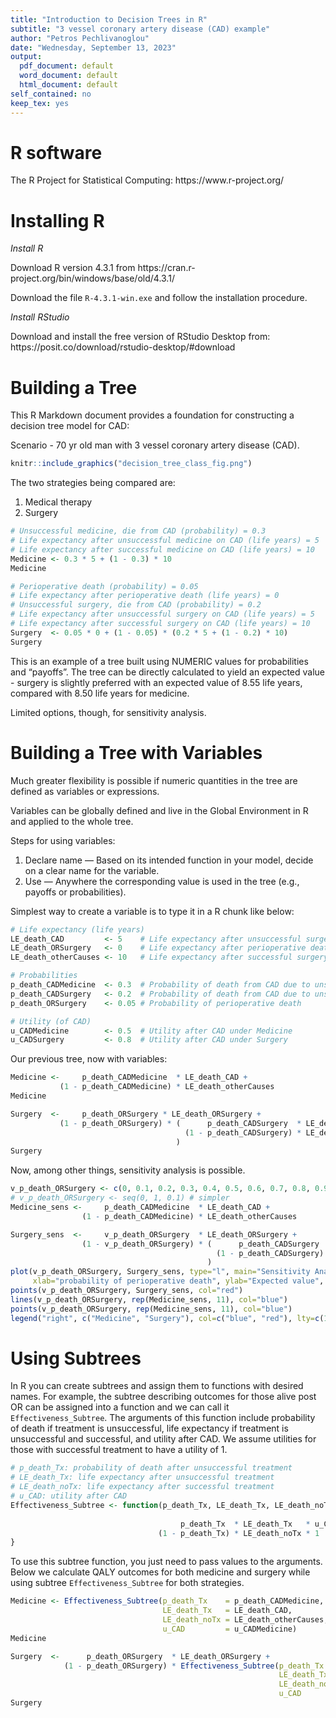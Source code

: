 ```yaml
---
title: "Introduction to Decision Trees in R"
subtitle: "3 vessel coronary artery disease (CAD) example"
author: "Petros Pechlivanoglou"
date: "Wednesday, September 13, 2023"
output:
  pdf_document: default
  word_document: default
  html_document: default
self_contained: no
keep_tex: yes
---
```


# R software

The R Project for Statistical Computing: https://www.r-project.org/

# Installing R

*Install R*

Download R version 4.3.1 from https://cran.r-project.org/bin/windows/base/old/4.3.1/

Download the file `R-4.3.1-win.exe` and follow the installation procedure.

*Install RStudio*

Download and install the free version of RStudio Desktop from: https://posit.co/download/rstudio-desktop/#download

\newpage

# Building a Tree

This R Markdown document provides a foundation for constructing a decision tree model for CAD:

Scenario - 70 yr old man with 3 vessel coronary artery disease (CAD).

```r
knitr::include_graphics("decision_tree_class_fig.png")
```

The two strategies being compared are:

1. Medical therapy
2. Surgery

```r
# Unsuccessful medicine, die from CAD (probability) = 0.3
# Life expectancy after unsuccessful medicine on CAD (life years) = 5
# Life expectancy after successful medicine on CAD (life years) = 10
Medicine <- 0.3 * 5 + (1 - 0.3) * 10
Medicine

# Perioperative death (probability) = 0.05
# Life expectancy after perioperative death (life years) = 0
# Unsuccessful surgery, die from CAD (probability) = 0.2
# Life expectancy after unsuccessful surgery on CAD (life years) = 5
# Life expectancy after successful surgery on CAD (life years) = 10
Surgery  <- 0.05 * 0 + (1 - 0.05) * (0.2 * 5 + (1 - 0.2) * 10)
Surgery
```

This is an example of a tree built using NUMERIC values for probabilities and "payoffs".
The tree can be directly calculated to yield an expected value - surgery is slightly preferred with an expected value of 8.55 life years, compared with 8.50 life years for medicine.

Limited options, though, for sensitivity analysis.

# Building a Tree with Variables

Much greater flexibility is possible if numeric quantities in the tree are defined as variables or expressions.

Variables can be globally defined and live in the Global Environment in R and applied to the whole tree. 

Steps for using variables:

1. Declare name — Based on its intended function in your model, decide on a clear name for the variable.
2. Use — Anywhere the corresponding value is used in the tree (e.g., payoffs or probabilities).

Simplest way to create a variable is to type it in a R chunk like below:

```r
# Life expectancy (life years)
LE_death_CAD         <- 5    # Life expectancy after unsuccessful surgery on CAD
LE_death_ORSurgery   <- 0    # Life expectancy after perioperative death 
LE_death_otherCauses <- 10   # Life expectancy after successful surgery on CAD 

# Probabilities
p_death_CADMedicine  <- 0.3  # Probability of death from CAD due to unsuccessful medicine
p_death_CADSurgery   <- 0.2  # Probability of death from CAD due to unsuccessful surgery
p_death_ORSurgery    <- 0.05 # Probability of perioperative death

# Utility (of CAD)
u_CADMedicine        <- 0.5  # Utility after CAD under Medicine
u_CADSurgery         <- 0.8  # Utility after CAD under Surgery
```

Our previous tree, now with variables:

```r
Medicine <-     p_death_CADMedicine  * LE_death_CAD + 
           (1 - p_death_CADMedicine) * LE_death_otherCauses
Medicine

Surgery  <-     p_death_ORSurgery * LE_death_ORSurgery + 
           (1 - p_death_ORSurgery) * (      p_death_CADSurgery  * LE_death_CAD + 
                                       (1 - p_death_CADSurgery) * LE_death_otherCauses
                                     )
Surgery
```

Now, among other things, sensitivity analysis is possible. 

```r
v_p_death_ORSurgery <- c(0, 0.1, 0.2, 0.3, 0.4, 0.5, 0.6, 0.7, 0.8, 0.9, 1)
# v_p_death_ORSurgery <- seq(0, 1, 0.1) # simpler
Medicine_sens <-     p_death_CADMedicine  * LE_death_CAD + 
                (1 - p_death_CADMedicine) * LE_death_otherCauses

Surgery_sens  <-     v_p_death_ORSurgery  * LE_death_ORSurgery + 
                (1 - v_p_death_ORSurgery) * (      p_death_CADSurgery  * LE_death_CAD + 
                                              (1 - p_death_CADSurgery) * LE_death_otherCauses
                                            )
plot(v_p_death_ORSurgery, Surgery_sens, type="l", main="Sensitivity Analysis", 
     xlab="probability of perioperative death", ylab="Expected value", col="red")
points(v_p_death_ORSurgery, Surgery_sens, col="red")
lines(v_p_death_ORSurgery, rep(Medicine_sens, 11), col="blue")
points(v_p_death_ORSurgery, rep(Medicine_sens, 11), col="blue")
legend("right", c("Medicine", "Surgery"), col=c("blue", "red"), lty=c(1,1), bty="n")
```

# Using Subtrees

In R you can create subtrees and assign them to functions with desired names. For example, the subtree describing outcomes for those alive post OR can be assigned into a function and we can call it `Effectiveness_Subtree`. The arguments of this function include probability of death if treatment is unsuccessful, life expectancy if treatment is unsuccessful and successful, and utility after CAD. We assume utilities for those with successful treatment to have a utility of 1. 

```r
# p_death_Tx: probability of death after unsuccessful treatment
# LE_death_Tx: life expectancy after unsuccessful treatment
# LE_death_noTx: life expectancy after successful treatment
# u_CAD: utility after CAD
Effectiveness_Subtree <- function(p_death_Tx, LE_death_Tx, LE_death_noTx, u_CAD) {
  
                                      p_death_Tx  * LE_death_Tx   * u_CAD + 
                                 (1 - p_death_Tx) * LE_death_noTx * 1
}
```

To use this subtree function, you just need to pass values to the arguments. Below we calculate QALY outcomes for both medicine and surgery while using subtree `Effectiveness_Subtree` for both strategies. 

```r
Medicine <- Effectiveness_Subtree(p_death_Tx    = p_death_CADMedicine, 
                                  LE_death_Tx   = LE_death_CAD, 
                                  LE_death_noTx = LE_death_otherCauses, 
                                  u_CAD         = u_CADMedicine)
Medicine

Surgery  <-      p_death_ORSurgery  * LE_death_ORSurgery +  
            (1 - p_death_ORSurgery) * Effectiveness_Subtree(p_death_Tx    = p_death_CADSurgery, 
                                                            LE_death_Tx   = LE_death_CAD, 
                                                            LE_death_noTx = LE_death_otherCauses, 
                                                            u_CAD         = u_CADSurgery)
Surgery
```

